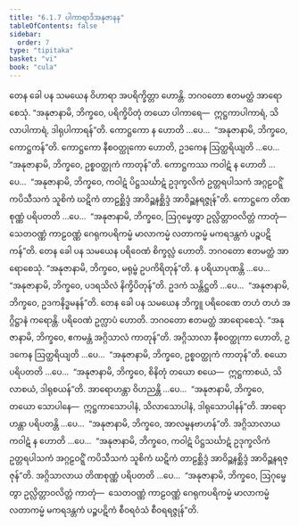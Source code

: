 ```yaml
---
title: "6.1.7 ပါကာရာဒိအနုဇာနန"
tableOfContents: false
sidebar:
  order: 7
type: "tipitaka"
basket: "vi"
book: "cula"
---
```



<DynamicBreadcrumb />

<Division number="302" book="cula" e="ch" v="4" p="299">

<Paragraph number="1302" book="cula">
တေန ခေါ ပန သမယေန ဝိဟာရာ အပရိက္ခိတ္တာ ဟောန္တိ. ဘဂဝတော ဧတမတ္ထံ အာရောစေသုံ. “အနုဇာနာမိ, ဘိက္ခဝေ, ပရိက္ခိပိတုံ တယော ပါကာရေ—  ဣဋ္ဌကာပါကာရံ, သိလာပါကာရံ, ဒါရုပါကာရန်”တိ. ကောဋ္ဌကော န ဟောတိ …ပေ…  “အနုဇာနာမိ, ဘိက္ခဝေ, ကောဋ္ဌကန်”တိ. ကောဋ္ဌကော နီစဝတ္ထုကော ဟောတိ, ဥဒကေန ဩတ္ထရိယျတိ …ပေ…  “အနုဇာနာမိ, ဘိက္ခဝေ, ဥစ္စဝတ္ထုကံ ကာတုန်”တိ. ကောဋ္ဌကဿ ကဝါဋံ န ဟောတိ …ပေ…  “အနုဇာနာမိ, ဘိက္ခဝေ, ကဝါဋံ ပိဋ္ဌသင်္ဃာဋံ ဥဒုက္ခလိကံ ဥတ္တရပါသကံ အဂ္ဂဠဝဋ္ဋိံ ကပိသီသကံ သူစိကံ ဃဋိကံ တာဠစ္ဆိဒ္ဒံ အာဝိဉ္ဆနစ္ဆိဒ္ဒံ အာဝိဉ္ဆနရဇ္ဇုန်”တိ. ကောဋ္ဌကေ တိဏစုဏ္ဏံ ပရိပတတိ …ပေ…  “အနုဇာနာမိ, ဘိက္ခဝေ, ဩဂုမ္ဖေတွာ ဥလ္လိတ္တာဝလိတ္တံ ကာတုံ—  သေတဝဏ္ဏံ ကာဠဝဏ္ဏံ ဂေရုကပရိကမ္မံ မာလာကမ္မံ လတာကမ္မံ မကရဒန္တကံ ပဉ္စပဋိကန်”တိ.
</Paragraph>

<Paragraph number="1303" book="cula">
တေန ခေါ ပန သမယေန ပရိဝေဏံ စိက္ခလ္လံ ဟောတိ. ဘဂဝတော ဧတမတ္ထံ အာရောစေသုံ. “အနုဇာနာမိ, ဘိက္ခဝေ, မရုမ္ဗံ ဥပကိရိတုန်”တိ. န ပရိယာပုဏန္တိ …ပေ…  “အနုဇာနာမိ, ဘိက္ခဝေ, ပဒရသိလံ နိက္ခိပိတုန်”တိ. ဥဒကံ သန္တိဋ္ဌတိ …ပေ…  “အနုဇာနာမိ, ဘိက္ခဝေ, ဥဒကနိဒ္ဓမနန်”တိ.
</Paragraph>

<Paragraph number="1304" book="cula">
တေန ခေါ ပန သမယေန ဘိက္ခူ ပရိဝေဏေ တဟံ တဟံ အဂ္ဂိဋ္ဌာနံ ကရောန္တိ. ပရိဝေဏံ ဥက္လာပံ ဟောတိ. ဘဂဝတော ဧတမတ္ထံ အာရောစေသုံ. “အနုဇာနာမိ, ဘိက္ခဝေ, ဧကမန္တံ အဂ္ဂိသာလံ ကာတုန်”တိ. အဂ္ဂိသာလာ နီစဝတ္ထုကာ ဟောတိ, ဥဒကေန ဩတ္ထရိယျတိ …ပေ…  “အနုဇာနာမိ, ဘိက္ခဝေ, ဥစ္စဝတ္ထုကံ ကာတုန်”တိ. စယော ပရိပတတိ …ပေ…  “အနုဇာနာမိ, ဘိက္ခဝေ, စိနိတုံ တယော စယေ—  ဣဋ္ဌကာစယံ, သိလာစယံ, ဒါရုစယန်”တိ. အာရောဟန္တာ ဝိဟညန္တိ …ပေ…  “အနုဇာနာမိ, ဘိက္ခဝေ, တယော သောပါနေ—  ဣဋ္ဌကာသောပါနံ, သိလာသောပါနံ, ဒါရုသောပါနန်”တိ. အာရောဟန္တာ ပရိပတန္တိ …ပေ…  “အနုဇာနာမိ, ဘိက္ခဝေ, အာလမ္ဗနဗာဟန်”တိ. အဂ္ဂိသာလာယ ကဝါဋံ န ဟောတိ …ပေ…  “အနုဇာနာမိ, ဘိက္ခဝေ, ကဝါဋံ ပိဋ္ဌသင်္ဃာဋံ ဥဒုက္ခလိကံ ဥတ္တရပါသကံ အဂ္ဂဠဝဋ္ဋိံ ကပိသီသကံ သူစိကံ ဃဋိကံ တာဠစ္ဆိဒ္ဒံ အာဝိဉ္ဆနစ္ဆိဒ္ဒံ အာဝိဉ္ဆနရဇ္ဇုန်”တိ. အဂ္ဂိသာလာယ တိဏစုဏ္ဏံ ပရိပတတိ …ပေ…  “အနုဇာနာမိ, ဘိက္ခဝေ, ဩဂုမ္ဖေတွာ ဥလ္လိတ္တာဝလိတ္တံ ကာတုံ—  သေတဝဏ္ဏံ ကာဠဝဏ္ဏံ ဂေရုကပရိကမ္မံ မာလာကမ္မံ လတာကမ္မံ မကရဒန္တကံ ပဉ္စပဋိကံ စီဝရဝံသံ စီဝရရဇ္ဇုန်”တိ.
</Paragraph>
</Division>